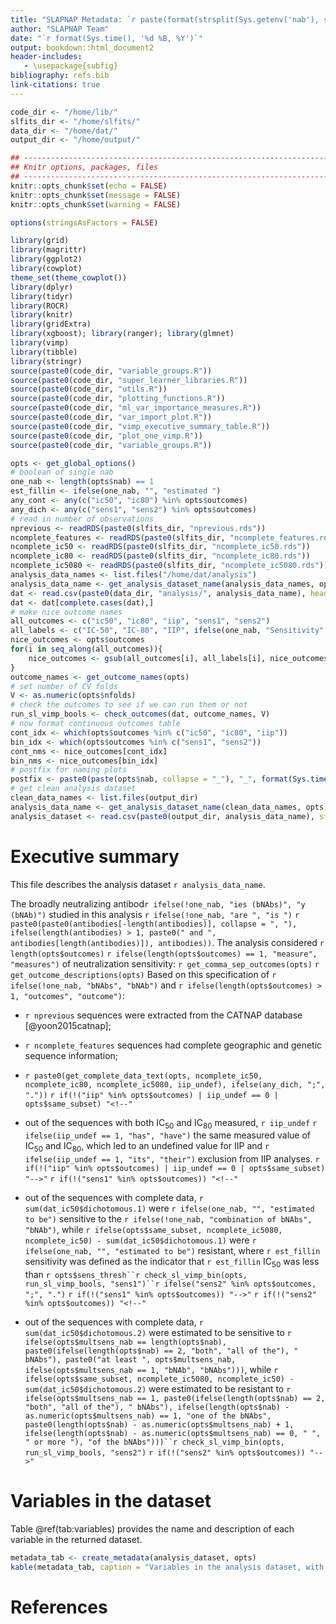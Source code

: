 ```yaml
---
title: "SLAPNAP Metadata: `r paste(format(strsplit(Sys.getenv('nab'), split = ';')[[1]], justify = 'none'), collapse = ', ')`"
author: "SLAPNAP Team"
date: "`r format(Sys.time(), '%d %B, %Y')`"
output: bookdown::html_document2
header-includes:
   - \usepackage{subfig}
bibliography: refs.bib
link-citations: true
---
```


```r
code_dir <- "/home/lib/"
slfits_dir <- "/home/slfits/"
data_dir <- "/home/dat/"
output_dir <- "/home/output/"

## ----------------------------------------------------------------------------
## Knitr options, packages, files
## ----------------------------------------------------------------------------
knitr::opts_chunk$set(echo = FALSE)
knitr::opts_chunk$set(message = FALSE)
knitr::opts_chunk$set(warning = FALSE)

options(stringsAsFactors = FALSE)

library(grid)
library(magrittr)
library(ggplot2)
library(cowplot)
theme_set(theme_cowplot())
library(dplyr)
library(tidyr)
library(ROCR)
library(knitr)
library(gridExtra)
library(xgboost); library(ranger); library(glmnet)
library(vimp)
library(tibble)
library(stringr)
source(paste0(code_dir, "variable_groups.R"))
source(paste0(code_dir, "super_learner_libraries.R"))
source(paste0(code_dir, "utils.R"))
source(paste0(code_dir, "plotting_functions.R"))
source(paste0(code_dir, "ml_var_importance_measures.R"))
source(paste0(code_dir, "var_import_plot.R"))
source(paste0(code_dir, "vimp_executive_summary_table.R"))
source(paste0(code_dir, "plot_one_vimp.R"))
source(paste0(code_dir, "variable_groups.R"))
```

```r
opts <- get_global_options()
# boolean of single nab
one_nab <- length(opts$nab) == 1
est_fillin <- ifelse(one_nab, "", "estimated ")
any_cont <- any(c("ic50", "ic80") %in% opts$outcomes)
any_dich <- any(c("sens1", "sens2") %in% opts$outcomes)
# read in number of observations
nprevious <- readRDS(paste0(slfits_dir, "nprevious.rds"))
ncomplete_features <- readRDS(paste0(slfits_dir, "ncomplete_features.rds"))
ncomplete_ic50 <- readRDS(paste0(slfits_dir, "ncomplete_ic50.rds"))
ncomplete_ic80 <- readRDS(paste0(slfits_dir, "ncomplete_ic80.rds"))
ncomplete_ic5080 <- readRDS(paste0(slfits_dir, "ncomplete_ic5080.rds"))
analysis_data_names <- list.files("/home/dat/analysis")
analysis_data_name <- get_analysis_dataset_name(analysis_data_names, opts)
dat <- read.csv(paste0(data_dir, "analysis/", analysis_data_name), header = TRUE)
dat <- dat[complete.cases(dat),]
# make nice outcome names
all_outcomes <- c("ic50", "ic80", "iip", "sens1", "sens2")
all_labels <- c("IC-50", "IC-80", "IIP", ifelse(one_nab, "Sensitivity", "Estimated sensitivity"), "Multiple sensitivity")
nice_outcomes <- opts$outcomes
for(i in seq_along(all_outcomes)){
    nice_outcomes <- gsub(all_outcomes[i], all_labels[i], nice_outcomes)
}
outcome_names <- get_outcome_names(opts)
# set number of CV folds
V <- as.numeric(opts$nfolds)
# check the outcomes to see if we can run them or not
run_sl_vimp_bools <- check_outcomes(dat, outcome_names, V)
# now format continuous outcomes table
cont_idx <- which(opts$outcomes %in% c("ic50", "ic80", "iip"))
bin_idx <- which(opts$outcomes %in% c("sens1", "sens2"))
cont_nms <- nice_outcomes[cont_idx]
bin_nms <- nice_outcomes[bin_idx]
# postfix for naming plots
postfix <- paste0(paste(opts$nab, collapse = "_"), "_", format(Sys.time(), "%d%b%Y"))
# get clean analysis dataset
clean_data_names <- list.files(output_dir)
analysis_data_name <- get_analysis_dataset_name(clean_data_names, opts)
analysis_dataset <- read.csv(paste0(output_dir, analysis_data_name), stringsAsFactors = FALSE)
```

# Executive summary

This file describes the analysis dataset `r analysis_data_name`.

The broadly neutralizing antibod`r ifelse(!one_nab, "ies (bNAbs)", "y (bNAb)")` studied in this analysis `r ifelse(!one_nab, "are ", "is ")` `r paste0(paste0(antibodies[-length(antibodies)], collapse = ", "), ifelse(length(antibodies) > 1, paste0(" and ", antibodies[length(antibodies)]), antibodies))`. The analysis considered `r length(opts$outcomes)` `r ifelse(length(opts$outcomes) == 1, "measure", "measures")` of neutralization sensitivity: `r get_comma_sep_outcomes(opts)` `r get_outcome_descriptions(opts)` Based on this specification of `r ifelse(!one_nab, "bNAbs", "bNAb")` and `r ifelse(length(opts$outcomes) > 1, "outcomes", "outcome")`:

* `r nprevious` sequences were extracted from the CATNAP database [@yoon2015catnap];

* `r ncomplete_features` sequences had complete geographic and genetic sequence information;

* `r paste0(get_complete_data_text(opts, ncomplete_ic50, ncomplete_ic80, ncomplete_ic5080, iip_undef), ifelse(any_dich, ";", "."))`
`r if(!("iip" %in% opts$outcomes) | iip_undef == 0 | opts$same_subset) "<!--"`
* out of the sequences with both IC$_{50}$ and IC$_{80}$ measured, `r iip_undef` `r ifelse(iip_undef == 1, "has", "have")` the same measured value of IC$_{50}$ and IC$_{80}$, which led to an undefined value for IIP and `r ifelse(iip_undef == 1, "its", "their")` exclusion from IIP analyses.
`r if(!("iip" %in% opts$outcomes) | iip_undef == 0 | opts$same_subset) "-->"`
`r if(!("sens1" %in% opts$outcomes)) "<!--"`
* out of the sequences with complete data, `r sum(dat_ic50$dichotomous.1)` were `r ifelse(one_nab, "", "estimated to be")` sensitive to the `r ifelse(!one_nab, "combination of bNAbs", "bNAb")`, while `r ifelse(opts$same_subset, ncomplete_ic5080, ncomplete_ic50) - sum(dat_ic50$dichotomous.1)` were `r ifelse(one_nab, "", "estimated to be")` resistant, where `r est_fillin` sensitivity was defined as the indicator that `r est_fillin` IC$_{50}$ was less than `r opts$sens_thresh``r check_sl_vimp_bin(opts, run_sl_vimp_bools, "sens1")``r ifelse("sens2" %in% opts$outcomes, ";", ".")`
`r if(!("sens1" %in% opts$outcomes)) "-->"`
`r if(!("sens2" %in% opts$outcomes)) "<!--"`
* out of the sequences with complete data, `r sum(dat_ic50$dichotomous.2)` were estimated to be sensitive to `r ifelse(opts$multsens_nab == length(opts$nab), paste0(ifelse(length(opts$nab) == 2, "both", "all of the"), " bNAbs"), paste0("at least ", opts$multsens_nab, ifelse(opts$multsens_nab == 1, "bNAb", "bNAbs")))`, while `r ifelse(opts$same_subset, ncomplete_ic5080, ncomplete_ic50) - sum(dat_ic50$dichotomous.2)` were estimated to be resistant to `r ifelse(opts$multsens_nab == 1, paste0(ifelse(length(opts$nab) == 2, "both", "all of the"), " bNAbs"), ifelse(length(opts$nab) - as.numeric(opts$multsens_nab) == 1, "one of the bNAbs", paste0(length(opts$nab) - as.numeric(opts$multsens_nab) + 1, ifelse(length(opts$nab) - as.numeric(opts$multsens_nab) == 0, " ", " or more "), "of the bNAbs")))``r check_sl_vimp_bin(opts, run_sl_vimp_bools, "sens2")`
`r if(!("sens2" %in% opts$outcomes)) "-->"`

# Variables in the dataset

Table \@ref(tab:variables) provides the name and description of each variable in the returned dataset.

```r
metadata_tab <- create_metadata(analysis_dataset, opts)
kable(metadata_tab, caption = "Variables in the analysis dataset, with names and descriptions.")
```

# References
